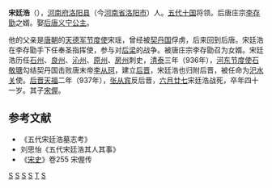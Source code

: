 '''宋廷浩'''（{{bd|897年||937年|}}），[[河南府|河南府]][[洛阳县|洛阳县]]（今[[河南省|河南省]][[洛阳市|洛阳市]]）人。[[五代十国|五代十国]]将领。后唐庄宗[[李存勖|李存勖]]之婿。娶[[后唐|后唐]][[义宁公主_(后唐)|义宁公主]]。

他的父亲是[[唐朝|唐朝]]的[[天德军|天德军]][[节度使|节度使]]宋瑶，曾经被[[契丹国|契丹国]]俘虏，后来回到后唐。宋廷浩在李存勖手下任奉圣指挥使，参与对[[后梁|后梁]]的战争。被唐庄宗李存勖召为女婿。宋廷浩历任[[石州|石州]]、[[良州|良州]]、[[沁州|沁州]]、[[原州|原州]]、[[房州|房州]]刺史，[[清泰|清泰]]三年（936年），[[河东节度使|河东节度使]][[石敬瑭|石敬瑭]]勾结契丹国击败唐末帝[[李从珂|李从珂]]，建立[[后晋|后晋]]，宋廷浩也归附后晋，被任命为[[汜水关|汜水关]]使。[[后晋|后晋]][[天福_(后晋)|天福]]二年（937年），[[张从宾|张从宾]]反后晋，[[六月廿七|六月廿七]]宋廷浩战死，卒年四十一岁。其子[[宋偓|宋偓]]。
== 参考文献 ==
*《五代宋廷浩墓志考》
*刘思怡《五代宋廷浩其人其事》
*《[[宋史|宋史]]》卷255 宋偓传
[[Category:后唐官员|S]]
[[Category:后唐驸马|S]]
[[Category:后晋人|S]]
[[Category:五代十國戰爭身亡者|S]]
[[Category:宋姓|T]]
[[Category:洛阳人|S]]